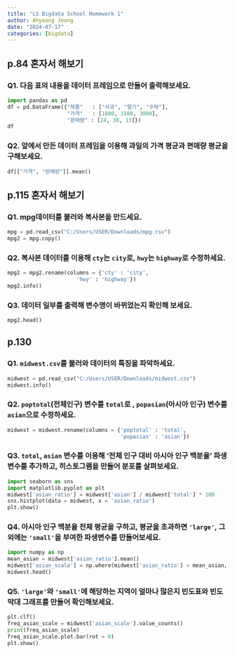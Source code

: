 ```yaml
---
title: "LS Bigdata School Homework 1"
author: Ahyeong Jeong
date: "2024-07-17"
categories: [bigdata]
---
```


## p.84 혼자서 해보기

### Q1. 다음 표의 내용을 데이터 프레임으로 만들어 출력해보세요.

```python
import pandas as pd
df = pd.DataFrame({"제품"   : ["사과", "딸기", "수박"],
                   "가격"   : [1800, 1500, 3000],
                   "판매량" : [24, 38, 13]})
df                  
```

### Q2. 앞에서 만든 데이터 프레임을 이용해 과일의 가격 평균과 편매량 평균을 구해보세요.

```python
df[["가격", "판매량"]].mean()
```

## p.115 혼자서 해보기

### Q1. mpg데이터를 불러와 복사본을 만드세요.

```python
mpg = pd.read_csv("C:/Users/USER/Downloads/mpg.csv")
mpg2 = mpg.copy()
```

### Q2. 복사본 데이터를 이용해 `cty`는 `city`로, `hwy`는 `highway`로 수정하세요.

```python
mpg2 = mpg2.rename(columns = {'cty' : 'city',
                      'hwy' : 'highway'})
mpg2.info()
```

### Q3. 데이터 일부를 출력해 변수명이 바뀌었는지 확인해 보세요.

```python
mpg2.head()
```

## p.130

### Q1. `midwest.csv`를 불러와 데이터의 특징을 파악하세요.

```python
midwest = pd.read_csv("C:/Users/USER/Downloads/midwest.csv")
midwest.info()
```

### Q2. `poptotal`(전체인구) 변수를 `total`로 , `popasian`(아시아 인구) 변수를 `asian`으로 수정하세요.

```python
midwest = midwest.rename(columns = {'poptotal' : 'total',
                                    'popasian' : 'asian'})
```

### Q3. `total`, `asian` 변수를 이용해 '전체 인구 대비 아시아 인구 백분율' 파생변수를 추가하고, 히스토그램을 만들어 분포를 살펴보세요.

```python
import seaborn as sns
import matplotlib.pyplot as plt
midwest['asian_ratio'] = midwest['asian'] / midwest['total'] * 100
sns.histplot(data = midwest, x = 'asian_ratio')
plt.show()
```

### Q4. 아시아 인구 백분율 전체 평균을 구하고, 평균을 초과하면 `'large'`, 그 외에는 `'small'`을 부여한 파생변수를 만들어보세요.

```python
import numpy as np
mean_asian = midwest['asian_ratio'].mean()
midwest['asian_scale'] = np.where(midwest['asian_ratio'] > mean_asian, 'large', 'small')
midwest.head()
```

### Q5. `'large'`와 `'small'`에 해당하는 지역이 얼마나 많은지 빈도표와 빈도 막대 그래프를 만들어 확인해보세요.

```python
plt.clf()
freq_asian_scale = midwest['asian_scale'].value_counts()
print(freq_asian_scale)
freq_asian_scale.plot.bar(rot = 0)
plt.show()
```

